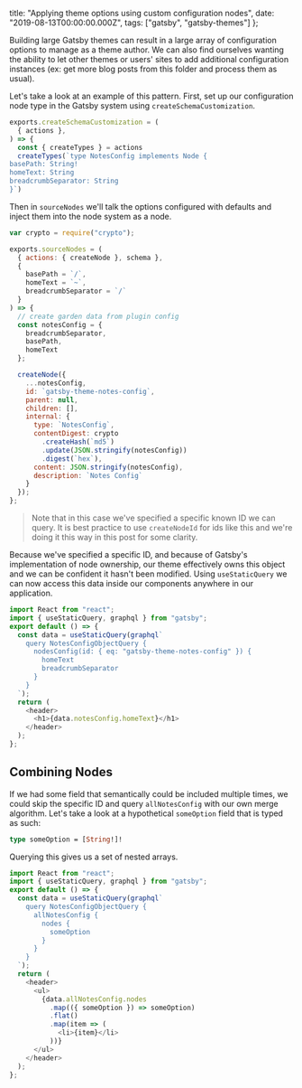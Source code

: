   title:
    "Applying theme options using custom configuration nodes",
  date: "2019-08-13T00:00:00.000Z",
  tags: ["gatsby", "gatsby-themes"]
};

Building large Gatsby themes can result in a large array of
configuration options to manage as a theme author. We can
also find ourselves wanting the ability to let other themes
or users' sites to add additional configuration instances
(ex: get more blog posts from this folder and process them
as usual).

Let's take a look at an example of this pattern. First, set
up our configuration node type in the Gatsby system using
`createSchemaCustomization`.

```js title=gatsby-node.js
exports.createSchemaCustomization = (
  { actions },
) => {
  const { createTypes } = actions
  createTypes(`type NotesConfig implements Node {
basePath: String!
homeText: String
breadcrumbSeparator: String
}`)
```

Then in `sourceNodes` we'll talk the options configured with
defaults and inject them into the node system as a node.

```js title=gatsby-node.js
var crypto = require("crypto");

exports.sourceNodes = (
  { actions: { createNode }, schema },
  {
    basePath = `/`,
    homeText = `~`,
    breadcrumbSeparator = `/`
  }
) => {
  // create garden data from plugin config
  const notesConfig = {
    breadcrumbSeparator,
    basePath,
    homeText
  };

  createNode({
    ...notesConfig,
    id: `gatsby-theme-notes-config`,
    parent: null,
    children: [],
    internal: {
      type: `NotesConfig`,
      contentDigest: crypto
        .createHash(`md5`)
        .update(JSON.stringify(notesConfig))
        .digest(`hex`),
      content: JSON.stringify(notesConfig),
      description: `Notes Config`
    }
  });
};
```

> Note that in this case we've specified a specific known ID
> we can query. It is best practice to use `createNodeId`
> for ids like this and we're doing it this way in this post
> for some clarity.

Because we've specified a specific ID, and because of
Gatsby's implementation of node ownership, our theme
effectively owns this object and we can be confident it
hasn't been modified. Using `useStaticQuery` we can now
access this data inside our components anywhere in our
application.

```js
import React from "react";
import { useStaticQuery, graphql } from "gatsby";
export default () => {
  const data = useStaticQuery(graphql`
    query NotesConfigObjectQuery {
      nodesConfig(id: { eq: "gatsby-theme-notes-config" }) {
        homeText
        breadcrumbSeparator
      }
    }
  `);
  return (
    <header>
      <h1>{data.notesConfig.homeText}</h1>
    </header>
  );
};
```

## Combining Nodes

If we had some field that semantically could be included
multiple times, we could skip the specific ID and query
`allNotesConfig` with our own merge algorithm. Let's take a
look at a hypothetical `someOption` field that is typed as
such:

```graphql
type someOption = [String!]!
```

Querying this gives us a set of nested arrays.

```js
import React from "react";
import { useStaticQuery, graphql } from "gatsby";
export default () => {
  const data = useStaticQuery(graphql`
    query NotesConfigObjectQuery {
      allNotesConfig {
        nodes {
          someOption
        }
      }
    }
  `);
  return (
    <header>
      <ul>
        {data.allNotesConfig.nodes
          .map(({ someOption }) => someOption)
          .flat()
          .map(item => (
            <li>{item}</li>
          ))}
      </ul>
    </header>
  );
};
```
